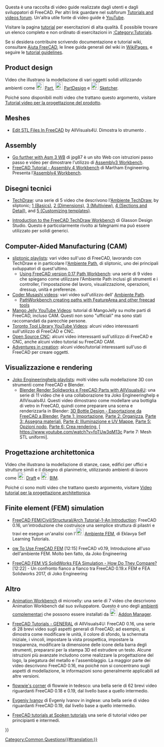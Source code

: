 <languages/>

{{VeryImportantMessage|Prestare attenzione alla versione di FreeCAD utilizzata nel tutorial. Se un tutorial utilizza una versione precedente del programma, il processo di modellazione generale potrebbe ancora funzionare ma alcuni strumenti potrebbero essere cambiati nelle versioni più recenti. Non aggiungere video realizzati con la versione 0.16 o precedente, poiché queste versioni sono considerate obsolete.}}

Questa è una raccolta di video guide realizzate dagli utenti e dagli sviluppatori di FreeCAD. Per altri link guardare nel subforum [https://forum.freecad.org/viewforum.php?f=36 Tutorials and videos forum]. Un'altra utile fonte di video guide è [https://YouTube.com YouTube].

Visitare la pagina [[tutorials/it|tutorial]] per esercitazioni di alta qualità. È possibile trovare un elenco completo e non ordinato di esercitazioni in [[:Category:Tutorials]].

Se si desidera contribuire scrivendo documentazione e tutorial wiki, consultare [[Help FreeCAD/it|Aiuta FreeCAD]], le linee guida generali del wiki in [[WikiPages/it|WikiPages]], e seguire le [[tutorial guidelines|tutorial guidelines]].

== Product design ==

Video che illustrano la modellazione di vari oggetti solidi utilizzando ambienti come [[Image:Workbench_Part.svg|24px]] [[Part Workbench/it|Part]], [[Image:Workbench_PartDesign.svg|24px]] [[PartDesign Workbench/it|PartDesign]] e [[Image:Workbench_Sketcher.svg|24px]] [[Sketcher Workbench/it|Sketcher]].

Poiché sono disponibili molti video che trattano questo argomento, visitare [[Video_tutorials_for_product_design/it|Tutorial video per la progettazione del prodotto]].

== Meshes ==

* [https://www.youtube.com/watch?v=5lwENZeNiNg&feature=youtu.be Edit STL Files In FreeCAD] by  AllVisuals4U. Dimostra lo strumento {{Button|[[File:Part_ShapeFromMesh.svg|16px]] [[Part_ShapeFromMesh/it|Part Forma da mesh]]}}.

== Assembly ==

* [https://help-freecad-jpg87.fr/025c_ass_ex_creat.php Go further with Asm 3 WB] di jpg87 è un sito Web con istruzioni passo passo e video per dimostrare l'utilizzo di [[Assembly3_Workbench/it|Assembly3 Workbench]].
* [https://www.youtube.com/watch?v=n04M6nFvdxs FreeCAD Tutorial - Assembly 4 Workbench] di Martham Engineering. Presenta l'[[Assembly4_Workbench/it|Assembly4 Workbench]].

<span id="Technical_drawings"></span>
== Disegni tecnici ==

* [https://www.youtube.com/watch?v=7LbOmSGW9F0&list=PLEuOia-QxyFKQnmM1U9yVo7eNrK_Mcln8 TechDraw]: una serie di 5 video che descrivono l'[[TechDraw Workbench/it|Ambiente TechDraw]], by sliptonic; [https://www.youtube.com/watch?v=7LbOmSGW9F0 1 (Basics)], [https://www.youtube.com/watch?v=z3w84RfvqaE 2 (Dimensions)], [https://www.youtube.com/watch?v=uNjXg-m38aI 3 (Multiview)], [https://www.youtube.com/watch?v=3zSdeFV6I5o 4 (Sections and Detail)], and [https://www.youtube.com/watch?v=kcmdJ7xa7gg 5 (Customizing templates)].

* [https://www.youtube.com/watch?v=TnYMfpdNQoo Introduction to the FreeCAD TechDraw Workbench] di Glasson Design Studio. Questo è particolarmente rivolto ai falegnami ma può essere utilizzato per solidi generici.

== Computer-Aided Manufacturing (CAM) ==

* [https://www.youtube.com/user/sliptonic/playlists sliptonic playlists]: vari video sull'uso di FreeCAD, lavorando con TechDraw e in particolare l'[[Path Workbench/it|Ambiente Path]], di sliptonic, uno dei principali sviluppatori di quest'ultimo.
** [https://www.youtube.com/playlist?list=PLEuOia-QxyFJZSpqb0xOHc9t7MLdCO3io Using FreeCAD version 0.17 Path Workbench]: una serie di 9 video che spiegano come utilizzare l'Ambiente Path inclusi gli strumenti e i controller, l'impostazione del lavoro, visualizzazione, operazioni, dressup, unità e preferenze.
* [https://www.youtube.com/channel/UCtNnYMVWGkG-aemOrCtGjCA/videos Coder Musashi videos]: vari video sull'utilizzo dell' [[Path Workbench/it|Ambiente Path]].
** [https://www.youtube.com/watch?v=MsDIRIkeNJ4 PathWorkbench creating paths with FeatureArea and other freecad tools]
* [https://www.youtube.com/@MangoJellySolutions Mango Jelly YouTube Videos]: tutorial di MangoJelly su molte parti di FreeCAD, incluso CAM. Questi non sono "ufficiali" ma sono stati raccomandati da parecchie persone.
* [https://www.youtube.com/@TorontotoollibraryIRBE Toronto Tool Library YouTube Videos]: alcuni video interessanti sull'utilizzo di FreeCAD e CNC.
* [https://www.youtube.com/@opensourcecnc Open Source CNC]: alcuni video interessanti sull'utilizzo di FreeCAD e CNC, anche alcuni video tutorial su FreeCAD CAM.
* [https://www.youtube.com/@Adventuresincreation Adventures in creation]: alcuni video/tutorial interessanti sull'uso di FreeCAD per creare oggetti.

<span id="Visualization_and_rendering"></span>
== Visualizzazione e rendering ==

* [https://www.youtube.com/channel/UC-CubOaooNwC-3RBKUoAOQQ/playlists Joko Engineeringhelp playlists]: molti video sulla modellazione 3D con strumenti come FreeCAD e Blender.
** [https://www.youtube.com/watch?v=a__w8eMRx-U&list=PL7eiW2bt21YUfOTUvzA3jtQqF4Vpz21Ut Blender Render Solidworks e FreeCAD Parts with AllVisuals4U]: una serie di 11 video che è una collaborazione tra Joko Engineeringhelp e AllVisuals4U. Questi video dimostrano come modellare una bottiglia di vetro in FreeCAD, quindi come preparare una scena e renderizzarla in Blender: [https://www.youtube.com/watch?v=a__w8eMRx-U&list=PL7eiW2bt21YUfOTUvzA3jtQqF4Vpz21Ut 3D Bottle Design - Esportazione da FreeCAD a Blender], [https://www.youtube.com/watch?v=U7e6-Wfv2b0 Parte 1: Importazione], [https://www.youtube.com/watch?v=fAvDd7SY-T0 Parte 2: Organizza], [https://www.youtube.com/watch?v=J8TuRgaBNBU Parte 3: Assegna materiali], [https://www.youtube.com/watch?v=0dsvaQVN1VQ Parte 4: Illuminazione e UV Mappe], [https://www.youtube.com/watch?v=zx0Qvsl6gzw Parte 5: Opzioni nodo], [https://www.youtube.com/watch?v=TRVLZeJ6f28 Parte 6: Crea rendering], [ https://www.youtube.com/watch?v=foTUw3qM13c Parte 7: Mesh STL uniformi].

<span id="Architectural_design"></span>
== Progettazione architettonica ==

Video che illustrano la modellazione di stanze, case, edifici per uffici e strutture simili e il disegno di planimetrie, utilizzando ambienti di lavoro come [[Image:Workbench_Draft.svg|24px]] [[Draft_Workbench/it|Draft]] e [[Image:Workbench_BIM.svg|24px]] [[BIM_Workbench/it|BIM]].

Poiché ci sono molti video che trattano questo argomento, visitare [[Video_tutorials_for_architectural_design/it|Video tutorial per la progettazione architettonica]].

== Finite element (FEM) simulation ==

* [https://www.youtube.com/watch?v=wAJe1R5NDGw FreeCAD FEM/Civil/Structural/Arch Tutorial-1-An Introduction]: FreeCAD 0.16, un'introduzione che costruisce una semplice struttura di pilastri e travi ee esegue un'analisi con l'[[Image:Workbench_FEM.svg|24px]] [[FEM Workbench/it|Ambiente FEM]], di Eklavya Self Learning Tutorials.

* [https://www.youtube.com/watch?v=dhrynRdBOIg ow To Use FreeCAD FEM] [12:15] FreeCAD v0.19, Introduzione all'uso dell'ambiente FEM. Molto ben fatto, da Joko Engineering

* [https://www.youtube.com/watch?v=qWtMJagDoRk FreeCAD FEM VS SolidWorks FEA Simulation - How Do They Compare?] [12:22] - Un confronto fianco a fianco tra FreeCAD 0.19.x FEM e FEA Solidworks 2017, di Joko Engineering

<span id="Other"></span>
== Altro ==

* [https://www.youtube.com/watch?v=AQjAa5JxmOg&list=PLIxaznuCUATKzCFbFUFhRwZMJMnYuQ1JB Animation Workbench] di microelly: una serie di 7 video che descrivono Animation Workbench dal suo sviluppatore. Questo è uno degli [[external workbenches/it|ambienti complementari]] che possono essere installati da [[Image:Std_AddonMgr.svg|24px]] [[Std_AddonMgr/it|Addon Manager]].

* [https://www.youtube.com/watch?v=WdBQPXeAeMc&list=PLKu--JcOZKTPZjy761ELQ7ba45yZmxOpj FreeCAD Tutorials - GENERAL] di AllVisuals4U: FreeCAD 0.16, una serie di 28 brevi video sugli aspetti generali di FreeCAD; ad esempio, si dimostra come modificare le unità, il colore di sfondo, la schermata iniziale, i vincoli, impostare la vista prospettica, impostare la trasparenza, modificare la dimensione delle icone della barra degli strumenti, prepararsi per la stampa 3D ed estrudere un testo. Alcune istruzioni più avanzate includono come realizzare la progettazione del logo, la piegatura del metallo e l'assemblaggio. La maggior parte dei video descrivono FreeCAD 0.16, ma poiché non si concentrano sugli aspetti di modellazione, le informazioni sono generalmente applicabili ad altre versioni.

* [https://www.youtube.com/c/flowwiescorner/videos flowwie's corner] di flowwie in tedesco: una bella serie di 62 brevi video riguardanti FreeCAD 0.18 e 0.19, dal livello base a quello intermedio.

* [https://www.youtube.com/c/CFDIntech/videos Evgeniy Ivanov] di Evgeniy Ivanov in inglese: una bella serie di video riguardanti FreeCAD 0.19, dal livello base a quello intermedio.

* [https://spoken-tutorial.org/tutorial-search/?search_foss=FreeCAD&search_language=English FreeCAD tutorials at Spoken tutorials] una serie di tutorial video per principianti e intermedi.

{{Userdocnavi{{#translation:}}}}
[[Category:Common Questions{{#translation:}}]]